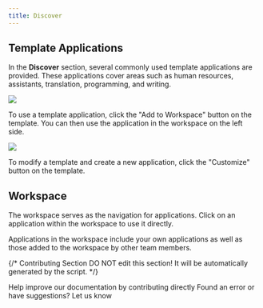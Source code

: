 ```yaml
---
title: Discover
---
```



## Template Applications

In the **Discover** section, several commonly used template applications are provided. These applications cover areas such as human resources, assistants, translation, programming, and writing.

![](https://assets-docs.dify.ai/dify-enterprise-mintlify/en/guides/workspace/app/e26314942a21cfafaaf576b6a0b723e2.png)

To use a template application, click the "Add to Workspace" button on the template. You can then use the application in the workspace on the left side.

![](https://assets-docs.dify.ai/dify-enterprise-mintlify/en/guides/workspace/app/5ce9a17b6b811d010426c8fe3e0646ab.png)

To modify a template and create a new application, click the "Customize" button on the template.

## Workspace

The workspace serves as the navigation for applications. Click on an application within the workspace to use it directly.

Applications in the workspace include your own applications as well as those added to the workspace by other team members.

{/*
Contributing Section
DO NOT edit this section!
It will be automatically generated by the script.
*/}

<CardGroup cols="2">
    <Card
        title="Edit this page"
        icon="pen-to-square"
        href="https://github.com/langgenius/dify-docs/edit/main/en/guides/workspace/app/README.mdx"
    >
        Help improve our documentation by contributing directly
    </Card>
    <Card
        title="Report an issue"
        icon="github"
        href="https://github.com/langgenius/dify-docs/issues/new?title=Documentation%20Issue%3A%20&body=%23%23%20Issue%20Description%0A%3C%21--%20Please%20briefly%20describe%20the%20issue%20you%20found%20--%3E%0A%0A%23%23%20Page%20Link%0Ahttps%3A%2F%2Fgithub.com%2Flanggenius%2Fdify-docs%2Fblob%2Fmain%2Fen/guides/workspace/app%2FREADME.mdx%0A%0A%23%23%20Suggested%20Changes%0A%3C%21--%20If%20you%20have%20specific%20suggestions%20for%20changes%2C%20please%20describe%20them%20here%20--%3E%0A%0A%3C%21--%20Thank%20you%20for%20helping%20improve%20our%20documentation%21%20--%3E"
    >
        Found an error or have suggestions? Let us know
    </Card>
</CardGroup>
